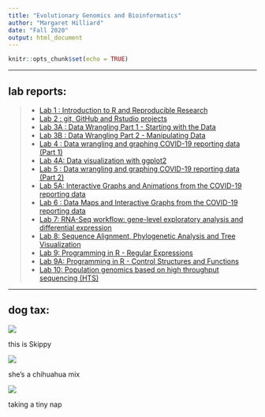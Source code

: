 ```yaml
---
title: "Evolutionary Genomics and Bioinformatics"
author: "Margaret Hilliard"
date: "Fall 2020"
output: html_document
---
```

```r
knitr::opts_chunk$set(echo = TRUE)
```

*** 

## lab reports:
>- [Lab 1 : Introduction to R and Reproducible Research](lab1_Hilliard.html)
>- [Lab 2 : git, GitHub and Rstudio projects](lab2.html)
>- [Lab 3A : Data Wrangling Part 1 - Starting with the Data](Lab3A.html)
>- [Lab 3B : Data Wrangling Part 2 - Manipulating Data](Lab3B.html)
>- [Lab 4 : Data wrangling and graphing COVID-19 reporting data (Part 1)](Lab4.html)
>- [Lab 4A: Data visualization with ggplot2](Lab4a.html)
>- [Lab 5 : Data wrangling and graphing COVID-19 reporting data (Part 2)](lab5.html)
>- [Lab 5A: Interactive Graphs and Animations from the COVID-19 reporting data](Lab-5-extra.html)
>- [Lab 6 : Data Maps and Interactive Graphs from the COVID-19 reporting data](Lab-6.html)
>- [Lab 7: RNA-Seq workflow: gene-level exploratory analysis and differential expression](lab7.html)
>- [Lab 8: Sequence Alignment, Phylogenetic Analysis and Tree Visualization](lab8.html)
>- [Lab 9: Programming in R - Regular Expressions](lab9.html)
>- [Lab 9A: Programming in R - Control Structures and Functions](Lab_9A.html)
>- [Lab 10: Population genomics based on high throughput sequencing (HTS)](Lab10.html)

*** 

## dog tax:

![](images/IMG_2867.jpeg) 

this is Skippy

![](images/skippy.jpeg)

she's a chihuahua mix 

![](images/Screen Shot 2020-10-08 at 8.15.19 PM.png)

taking a tiny nap 